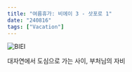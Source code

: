 ```yaml
---
title: "여름휴가: 비에이 3 - 삿포로 1"
date: "240816"
tags: ["Vacation"]
---
```


![BIEI](https://xwlzsjptceqwklguvvfz.supabase.co/storage/v1/object/sign/daylog/240816-1.jpeg?token=eyJhbGciOiJIUzI1NiIsInR5cCI6IkpXVCJ9.eyJ1cmwiOiJkYXlsb2cvMjQwODE2LTEuanBlZyIsImlhdCI6MTcyMzg2Nzk4OCwiZXhwIjo0ODc3NDY3OTg4fQ.EaulV4CbOlVUMDrVhyV3MnaAUIN6KIw0QSitnXc3Fio&t=2024-08-17T04%3A13%3A08.588Z)

대자연에서 도심으로 가는 사이, 부처님의 자비
